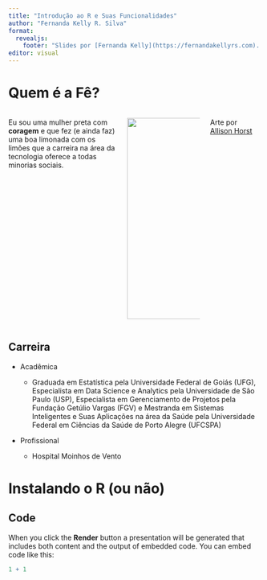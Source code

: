 ```yaml
---
title: "Introdução ao R e Suas Funcionalidades"
author: "Fernanda Kelly R. Silva"
format: 
  revealjs:
    footer: "Slides por [Fernanda Kelly](https://fernandakellyrs.com). Slides [on GitHub](https://github.com/FernandaKelly/IntroR_NUBEA)."
editor: visual
---
```


# Quem é a Fê?

::: columns
::: {.column width="60%"}
Eu sou uma mulher preta com **coragem** e que fez (e ainda faz) uma boa limonada com os limões que a carreira na área da tecnologia oferece a todas minorias sociais.
:::

::: {.column width="40%"}
![](img/comunidade_alisson.png){.absolute bottom="0" right="50" width="300" height="400"}
:::

::: footer
Arte por [Allison Horst](https://mobile.twitter.com/allison_horst)
:::
:::

## Carreira

-   Acadêmica

    -   Graduada em Estatística pela Universidade Federal de Goiás (UFG), Especialista em Data Science e Analytics pela Universidade de São Paulo (USP), Especialista em Gerenciamento de Projetos pela Fundação Getúlio Vargas (FGV) e Mestranda em Sistemas Inteligentes e Suas Aplicações na área da Saúde pela Universidade Federal em Ciências da Saúde de Porto Alegre (UFCSPA)

-   Profissional

    -   Hospital Moinhos de Vento


# Instalando o R (ou não)











## Code

When you click the **Render** button a presentation will be generated that includes both content and the output of embedded code. You can embed code like this:

```r
1 + 1
```
